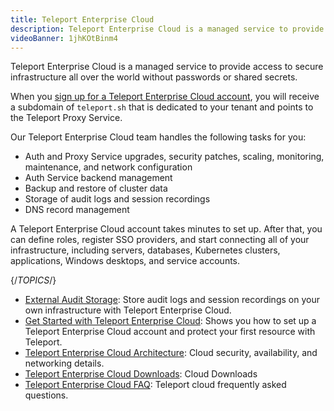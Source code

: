 ```yaml
---
title: Teleport Enterprise Cloud
description: Teleport Enterprise Cloud is a managed service to provide access to secure infrastructure all over the world without passwords or shared secrets.
videoBanner: 1jhKOtBinm4
---
```


Teleport Enterprise Cloud is a managed service to provide access to secure
infrastructure all over the world without passwords or shared secrets.

When you [sign up for a Teleport Enterprise Cloud
account](https://goteleport.com/signup/), you will receive a subdomain of
`teleport.sh` that is dedicated to your tenant and points to the Teleport Proxy
Service. 

Our Teleport Enterprise Cloud team handles the following tasks for you:

- Auth and Proxy Service upgrades, security patches, scaling, monitoring,
  maintenance, and network configuration
- Auth Service backend management
- Backup and restore of cluster data
- Storage of audit logs and session recordings
- DNS record management

A Teleport Enterprise Cloud account takes minutes to set up. After that, you can
define roles, register SSO providers, and start connecting all of your
infrastructure, including servers, databases, Kubernetes clusters, applications,
Windows desktops, and service accounts.

{/*TOPICS*/}

- [External Audit Storage](teleport-cloud/external-audit-storage.mdx): Store audit logs and session recordings on your own infrastructure with Teleport Enterprise Cloud.
- [Get Started with Teleport Enterprise Cloud](teleport-cloud/get-started.mdx): Shows you how to set up a Teleport Enterprise Cloud account and protect your first resource with Teleport.
- [Teleport Enterprise Cloud Architecture](teleport-cloud/architecture.mdx): Cloud security, availability, and networking details.
- [Teleport Enterprise Cloud Downloads](teleport-cloud/downloads.mdx): Cloud Downloads
- [Teleport Enterprise Cloud FAQ](teleport-cloud/faq.mdx): Teleport cloud frequently asked questions.
